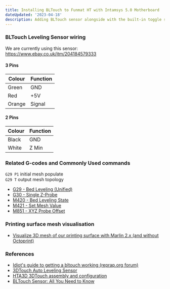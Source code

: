 ```yaml
---
title: Installing BLTouch to Funmat HT with Intamsys 5.0 Motherboard
dateUpdated: '2023-04-18'
description: Adding BLTouch sensor alongside with the built-in toggle sensor.
---
```


### BLTouch Leveling Sensor wiring

We are currently using this sensor:<br />
https://www.ebay.co.uk/itm/204184579333

#### 3 Pins

| Colour | Function |
| ------ | -------- |
| Green  | GND      |
| Red    | +5V      |
| Orange | Signal   |

#### 2 Pins

| Colour | Function |
| ------ | -------- |
| Black  | GND      |
| White  | Z Min    |

### Related G-codes and Commonly Used commands

`G29 P1` initial mesh populate<br /> `G29 T` output mesh topology

- [G29 - Bed Leveling (Unified)](https://marlinfw.org/docs/gcode/G029-ubl.html)
- [G30 - Single Z-Probe](https://marlinfw.org/docs/gcode/G030.html)
- [M420 - Bed Leveling State](https://marlinfw.org/docs/gcode/M420.html)
- [M421 - Set Mesh Value](https://marlinfw.org/docs/gcode/M421.html)
- [M851 - XYZ Probe Offset](https://marlinfw.org/docs/gcode/M851.html)

### Printing surface mesh visualisation

* [Visualize 3D mesh of our printing surface with Marlin 2.x (and without Octoprint)](https://3dwork.io/en/visualize-3d-mesh/)

### References

- [Idiot's guide to getting a bltouch working (reprap.org forum)](https://reprap.org/forum/read.php?415,880766)
- [3DTouch Auto Leveling Sensor](https://www.geeetech.com/wiki/index.php/3DTouch_Auto_Leveling_Sensor)
- [HTA3D 3DTouch assembly and configuration](https://www.hta3d.com/en/blog/3dtouch-configuration)
- [BLTouch Sensor: All You Need to Know](https://all3dp.com/2/bltouch-sensors-guide/)
